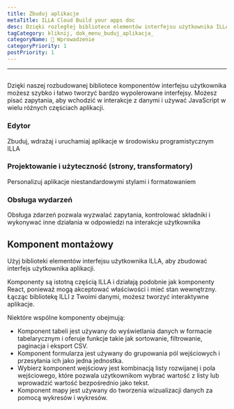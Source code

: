 ```yaml
---
title: Zbuduj aplikacje
metaTitle: ILLA Cloud Build your apps doc
desc: Dzięki rozległej bibliotece elementów interfejsu użytkownika ILLA Cloud, możesz szybko i łatwo tworzyć wysoce wypolerowane interfejsy
tagCategory: kliknij, dok_menu_buduj_aplikacja_
categoryName: 👋 Wprowadzenie
categoryPriority: 1
postPriority: 1
---
```


* * *

## <Heading hidden>Zbuduj swoje aplikacje</Heading>

Dzięki naszej rozbudowanej bibliotece komponentów interfejsu użytkownika możesz szybko i łatwo tworzyć bardzo wypolerowane interfejsy. Możesz pisać zapytania, aby wchodzić w interakcje z danymi i używać JavaScript w wielu różnych częściach aplikacji.

### Edytor

Zbuduj, wdrażaj i uruchamiaj aplikacje w środowisku programistycznym ILLA

### Projektowanie i użyteczność (strony, transformatory)

Personalizuj aplikacje niestandardowymi stylami i formatowaniem

### Obsługa wydarzeń

Obsługa zdarzeń pozwala wyzwalać zapytania, kontrolować składniki i wykonywać inne działania w odpowiedzi na interakcje użytkownika

## Komponent montażowy

Użyj biblioteki elementów interfejsu użytkownika ILLA, aby zbudować interfejs użytkownika aplikacji.

Komponenty są istotną częścią ILLA i działają podobnie jak komponenty React, ponieważ mogą akceptować właściwości i mieć stan wewnętrzny. Łącząc bibliotekę ILLI z Twoimi danymi, możesz tworzyć interaktywne aplikacje.

Niektóre wspólne komponenty obejmują:

-   Komponent tabeli jest używany do wyświetlania danych w formacie tabelarycznym i oferuje funkcje takie jak sortowanie, filtrowanie, paginacja i eksport CSV.
-   Komponent formularza jest używany do grupowania pól wejściowych i przesyłania ich jako jedna jednostka.
-   Wybierz komponent wejściowy jest kombinacją listy rozwijanej i pola wejściowego, które pozwala użytkownikom wybrać wartość z listy lub wprowadzić wartość bezpośrednio jako tekst.
-   Komponent mapy jest używany do tworzenia wizualizacji danych za pomocą wykresów i wykresów.
